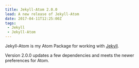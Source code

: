 ```yaml
---
title: Jekyll-Atom 2.0.0
lead: A new release of Jekyll-Atom
date: 2017-04-11T12:25:00Z
tags:
 - Jekyll
 - Jekyll-Atom
---
```

Jekyll-Atom is my Atom Package for working with [Jekyll](https://jekyllrb.com/).

Version 2.0.0 updates a few dependencies and meets the newer preferences for Atom.
